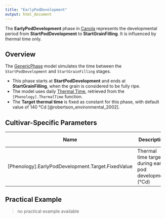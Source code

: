 ```yaml
---
title: "EarlyPodDevelopment"
output: html_document
---
```



The **EarlyPodDevelopment** phase in [Canola](/docs/Crops/Canola) represents the developmental period from **StartPodDevelopment** to **StartGrainFilling**. It is influenced by thermal time only.

## Overview

The [GenericPhase](/docs/Models/PMF/Phenology/Phases/GenericPhase.qmd) model simulates the time between the `StartPodDevelopment` and `StartGrainFilling` stages.

- This phase starts at **StartPodDevelopment** and ends at **StartGrainFilling**, when the grain is considered to be fully ripe.
- The model uses daily [Thermal Time](ThermalTime.qmd), retrieved from the `[Phenology].ThermalTime` function.
- The **Target thermal time** is fixed as constant for this phase, with default value of 140 °Cd [@robertson_environmental_2002].


## Cultivar-Specific Parameters

| Name       | Description                                         | Default Value |
|------------|-----------------------------------------------------|---------------|
| [Phenology].EarlyPodDevelopment.Target.FixedValue   | Thermal time target during early pod development (°Cd)      |     140          |

## Practical Example

> no practical example available